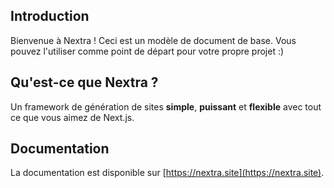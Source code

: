 
<IntroFR />

## Introduction

Bienvenue à Nextra ! Ceci est un modèle de document de base. Vous pouvez l'utiliser comme point de départ pour votre propre projet :)

## Qu'est-ce que Nextra ?

Un framework de génération de sites **simple**, **puissant** et **flexible** avec tout ce que vous aimez de Next.js.

## Documentation

La documentation est disponible sur [https://nextra.site](https://nextra.site).
